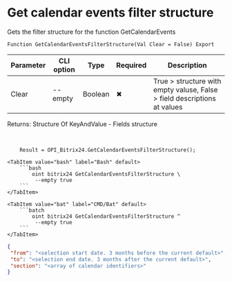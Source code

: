 ﻿---
sidebar_position: 9
description:  Gets the filter structure for the function GetCalendarEventsСтраницы
keywords: [1C, 1С, 1С:Enterprise, 1С:Enterprise 8.3, API, Integration, Services, Exchange, OneScript, CLI, Bitrix24]
---


# Get calendar events filter structure
 Gets the filter structure for the function GetCalendarEvents



`Function GetCalendarEventsFilterStructure(Val Clear = False) Export`

  | Parameter | CLI option | Type | Required | Description |
  |-|-|-|-|-|
  | Clear | --empty | Boolean | &#x2716; | True > structure with empty valuse, False > field descriptions at values |

  
  Returns:  Structure Of KeyAndValue - Fields structure

<br/>




```bsl title="1C:Enterprise/OneScript code example"
    Result = OPI_Bitrix24.GetCalendarEventsFilterStructure();
```
 

 <Tabs>
  
    <TabItem value="bash" label="Bash" default>
        ```bash
            oint bitrix24 GetCalendarEventsFilterStructure \
             --empty true
        ```
    </TabItem>
  
    <TabItem value="bat" label="CMD/Bat" default>
        ```batch
            oint bitrix24 GetCalendarEventsFilterStructure ^
             --empty true
        ```
    </TabItem>
</Tabs>


```json title="Result"
{
 "from": "<selection start date. 3 months before the current default>",
 "to": "<selection end date. 3 months after the current default>",
 "section": "<array of calendar identifiers>"
}
```
